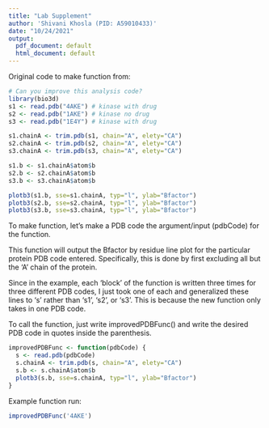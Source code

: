 ```yaml
---
title: "Lab Supplement"
author: 'Shivani Khosla (PID: A59010433)'
date: "10/24/2021"
output:
  pdf_document: default
  html_document: default
---
```

Original code to make function from: 
```r
# Can you improve this analysis code?
library(bio3d)
s1 <- read.pdb("4AKE") # kinase with drug
s2 <- read.pdb("1AKE") # kinase no drug
s3 <- read.pdb("1E4Y") # kinase with drug

s1.chainA <- trim.pdb(s1, chain="A", elety="CA")
s2.chainA <- trim.pdb(s2, chain="A", elety="CA")
s3.chainA <- trim.pdb(s3, chain="A", elety="CA")

s1.b <- s1.chainA$atom$b
s2.b <- s2.chainA$atom$b
s3.b <- s3.chainA$atom$b

plotb3(s1.b, sse=s1.chainA, typ="l", ylab="Bfactor")
plotb3(s2.b, sse=s2.chainA, typ="l", ylab="Bfactor")
plotb3(s3.b, sse=s3.chainA, typ="l", ylab="Bfactor")
```

To make function, let's make a PDB code the argument/input (pdbCode) for the function. 

This function will output the Bfactor by residue line plot for the particular protein PDB code entered. Specifically, this is done by first excluding all but the 'A' chain of the protein. 

Since in the example, each 'block' of the function is written three times for three different PDB codes, I just took one of each and generalized these lines to 's' rather than 's1', 's2', or 's3'. This is because the new function only takes in one PDB code. 

To call the function, just write improvedPDBFunc() and write the desired PDB code in quotes inside the parenthesis. 
```r
improvedPDBFunc <- function(pdbCode) {
  s <- read.pdb(pdbCode)
  s.chainA <- trim.pdb(s, chain="A", elety="CA")
  s.b <- s.chainA$atom$b
  plotb3(s.b, sse=s.chainA, typ="l", ylab="Bfactor")
}
```

Example function run: 
```r
improvedPDBFunc('4AKE')
```

